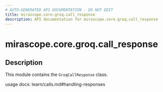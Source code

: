 ```yaml
---
# AUTO-GENERATED API DOCUMENTATION - DO NOT EDIT
title: mirascope.core.groq.call_response
description: API documentation for mirascope.core.groq.call_response
---
```


# mirascope.core.groq.call_response

<ApiType type="Module" />

## Description

This module contains the `GroqCallResponse` class.

usage docs: learn/calls.md#handling-responses


